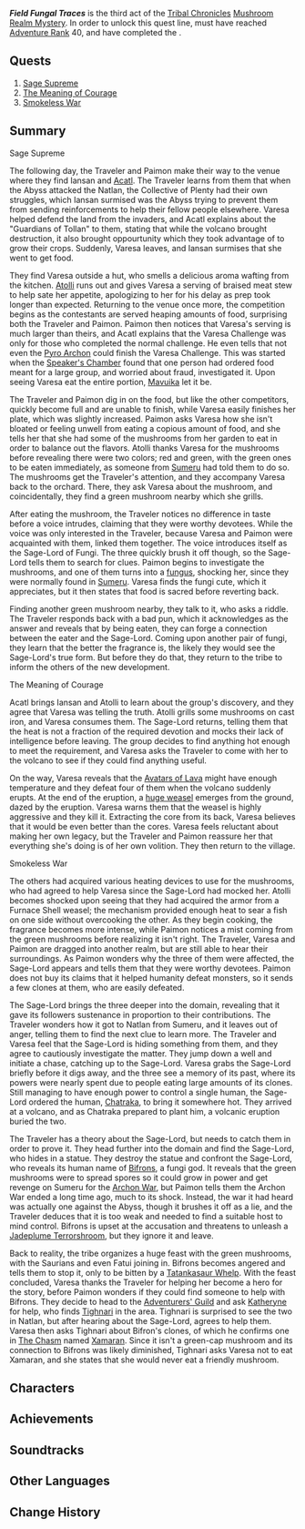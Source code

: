 {{Stub|image, summary}}
{{Meta
|missing_summary = yes
}}
{{Act Infobox
|image          = Story Card Mushroom Realm Mystery Act III.png
|type           = Story
|group          = Tribal Chronicles
|chapter        = Mushroom Realm Mystery
|actNum         = III
|character      = Varesa
|ARReq          = 40
|archonQuestReq = [[Pilgrimage of the Return of the Sacred Flame (Quest)|Pilgrimage of the Return of the Sacred Flame]] in [[Chapter V]]: Act I - [[Flowers Resplendent on the Sun-Scorched Sojourn]]
|quick_start    = Orchard Repose
|quick_start_event = Mushroom Realm Mystery (Event)
}}
'''''Field Fungal Traces''''' is the third act of the [[Tribal Chronicles]] [[Mushroom Realm Mystery]]. In order to unlock this quest line, must have reached [[Adventure Rank]] 40, and have completed the {{Quest|Pilgrimage of the Return of the Sacred Flame (Quest)}}.

==Quests==
# [[Sage Supreme]]
# [[The Meaning of Courage]]
# [[Smokeless War]]

==Summary==
;Sage Supreme

The following day, the Traveler and Paimon make their way to the venue where they find Iansan and [[Acatl]]. The Traveler learns from them that when the Abyss attacked the Natlan, the Collective of Plenty had their own struggles, which Iansan surmised was the Abyss trying to prevent them from sending reinforcements to help their fellow people elsewhere. Varesa helped defend the land from the invaders, and Acatl explains about the "Guardians of Tollan" to them, stating that while the volcano brought destruction, it also brought oppourtunity which they took advantage of to grow their crops. Suddenly, Varesa leaves, and Iansan surmises that she went to get food.

They find Varesa outside a hut, who smells a delicious aroma wafting from the kitchen. [[Atolli]] runs out and gives Varesa a serving of braised meat stew to help sate her appetite, apologizing to her for his delay as prep took longer than expected. Returning to the venue once more, the competition begins as the contestants are served heaping amounts of food, surprising both the Traveler and Paimon. Paimon then notices that Varesa's serving is much larger than theirs, and Acatl explains that the Varesa Challenge was only for those who completed the normal challenge. He even tells that not even the [[Pyro Archon]] could finish the Varesa Challenge. This was started when the [[Speaker's Chamber]] found that one person had ordered food meant for a large group, and worried about fraud, investigated it. Upon seeing Varesa eat the entire portion, [[Mavuika]] let it be.

The Traveler and Paimon dig in on the food, but like the other competitors, quickly become full and are unable to finish, while Varesa easily finishes her plate, which was slightly increased. Paimon asks Varesa how she isn't bloated or feeling unwell from eating a copious amount of food, and she tells her that she had some of the mushrooms from her garden to eat in order to balance out the flavors. Atolli thanks Varesa for the mushrooms before revealing there were two colors; red and green, with the green ones to be eaten immediately, as someone from [[Sumeru]] had told them to do so. The mushrooms get the Traveler's attention, and they accompany Varesa back to the orchard. There, they ask Varesa about the mushroom, and coincidentally, they find a green mushroom nearby which she grills.

After eating the mushroom, the Traveler notices no difference in taste before a voice intrudes, claiming that they were worthy devotees. While the voice was only interested in the Traveler, because Varesa and Paimon were acquainted with them, linked them together. The voice introduces itself as the Sage-Lord of Fungi. The three quickly brush it off though, so the Sage-Lord tells them to search for clues. Paimon begins to investigate the mushrooms, and one of them turns into a [[fungus]], shocking her, since they were normally found in [[Sumeru]]. Varesa finds the fungi cute, which it appreciates, but it then states that food is sacred before reverting back.

Finding another green mushroom nearby, they talk to it, who asks a riddle. The Traveler responds back with a bad pun, which it acknowledges as the answer and reveals that by being eaten, they can forge a connection between the eater and the Sage-Lord. Coming upon another pair of fungi, they learn that the better the fragrance is, the likely they would see the Sage-Lord's true form. But before they do that, they return to the tribe to inform the others of the new development.

;The Meaning of Courage

Acatl brings Iansan and Atolli to learn about the group's discovery, and they agree that Varesa was telling the truth. Atolli grills some mushrooms on cast iron, and Varesa consumes them. The Sage-Lord returns, telling them that the heat is not a fraction of the required devotion and mocks their lack of intelligence before leaving. The group decides to find anything hot enough to meet the requirement, and Varesa asks the Traveler to come with her to the volcano to see if they could find anything useful.

On the way, Varesa reveals that the [[Avatar of Lava|Avatars of Lava]] might have enough temperature and they defeat four of them when the volcano suddenly erupts. At the end of the eruption, a [[Furnace Shell Mountain Weasel|huge weasel]] emerges from the ground, dazed by the eruption. Varesa warns them that the weasel is highly aggressive and they kill it. Extracting the core from its back, Varesa believes that it would be even better than the cores. Varesa feels reluctant about making her own legacy, but the Traveler and Paimon reassure her that everything she's doing is of her own volition. They then return to the village.

;Smokeless War

The others had acquired various heating devices to use for the mushrooms, who had agreed to help Varesa since the Sage-Lord had mocked her. Atolli becomes shocked upon seeing that they had acquired the armor from a Furnace Shell weasel; the mechanism provided enough heat to sear a fish on one side without overcooking the other. As they begin cooking, the fragrance becomes more intense, while Paimon notices a mist coming from the green mushrooms before realizing it isn't right. The Traveler, Varesa and Paimon are dragged into another realm, but are still able to hear their surroundings. As Paimon wonders why the three of them were affected, the Sage-Lord appears and tells them that they were worthy devotees. Paimon does not buy its claims that it helped humanity defeat monsters, so it sends a few clones at them, who are easily defeated.

The Sage-Lord brings the three deeper into the domain, revealing that it gave its followers sustenance in proportion to their contributions. The Traveler wonders how it got to Natlan from Sumeru, and it leaves out of anger, telling them to find the next clue to learn more. The Traveler and Varesa feel that the Sage-Lord is hiding something from them, and they agree to cautiously investigate the matter. They jump down a well and initiate a chase, catching up to the Sage-Lord. Varesa grabs the Sage-Lord briefly before it digs away, and the three see a memory of its past, where its powers were nearly spent due to people eating large amounts of its clones. Still managing to have enough power to control a single human, the Sage-Lord ordered the human, [[Chatraka]], to bring it somewhere hot. They arrived at a volcano, and as Chatraka prepared to plant him, a volcanic eruption buried the two.

The Traveler has a theory about the Sage-Lord, but needs to catch them in order to prove it. They head further into the domain and find the Sage-Lord, who hides in a statue. They destroy the statue and confront the Sage-Lord, who reveals its human name of [[Bifrons]], a fungi god. It reveals that the green mushrooms were to spread spores so it could grow in power and get revenge on Sumeru for the [[Archon War]], but Paimon tells them the Archon War ended a long time ago, much to its shock. Instead, the war it had heard was actually one against the Abyss, though it brushes it off as a lie, and the Traveler deduces that it is too weak and needed to find a suitable host to mind control. Bifrons is upset at the accusation and threatens to unleash a [[Jadeplume Terrorshroom]], but they ignore it and leave.

Back to reality, the tribe organizes a huge feast with the green mushrooms, with the Saurians and even Fatui joining in. Bifrons becomes angered and tells them to stop it, only to be bitten by a [[Tatankasaur Whelp]]. With the feast concluded, Varesa thanks the Traveler for helping her become a hero for the story, before Paimon wonders if they could find someone to help with Bifrons. They decide to head to the [[Adventurers' Guild]] and ask [[Katheryne]] for help, who finds [[Tighnari]] in the area. Tighnari is surprised to see the two in Natlan, but after hearing about the Sage-Lord, agrees to help them. Varesa then asks Tighnari about Bifron's clones, of which he confirms one in [[The Chasm]] named [[Xamaran]]. Since it isn't a green-cap mushroom and its connection to Bifrons was likely diminished, Tighnari asks Varesa not to eat Xamaran, and she states that she would never eat a friendly mushroom.

==Characters==
{{Character Appearances|type=Act}}

==Achievements==
{{Achievement Topic Table|quest=Mushroom Realm Mystery|requirements=1}}

==Soundtracks==
{{Soundtracks by Category Table|type=quest}}

==Other Languages==
{{Other Languages
|en       = Field Fungal Traces
|zhs      = 田地里的蕈息
|zhs_rm   = 
|zht      = 田地裡的蕈息
|zht_rm   = 
|zh_tl    = 
|ja       = 畑に潜むキノコの気配
|ja_rm    = Hatake ni Hisomu Kinoko no Kehai
|ja_tl    = 
|ko       = 버섯의 숨결
|ko_tl    = 
|es       = Rastros fúngicos en la campiña
|es_tl    = Fungal Traces in the Countryside
|fr       = Traces fongiques au champ
|fr_tl    = Fungal Traces in the Field
|ru       = Шёпот грибов на полях
|ru_tl    = Fungi Whisper in the Fields
|th       = เห็ดในท้องทุ่ง
|th_rm    = 
|th_tl    = 
|vi       = Hơi Nấm Giữa Đồng Ruộng
|vi_tl    = 
|de       = Ein Feld voller Pilze
|de_tl    = 
|id       = Jejak Ladang Jamur
|id_tl    = Traces of Mushroom Field
|pt       = Rastros Fúngicos
|pt_tl    = 
|tr       = Tarladaki Mantar İzleri
|tr_tl    = 
|it       = Tracce fungine
|it_tl    = 
}}

==Change History==
{{Change History|5.5}}